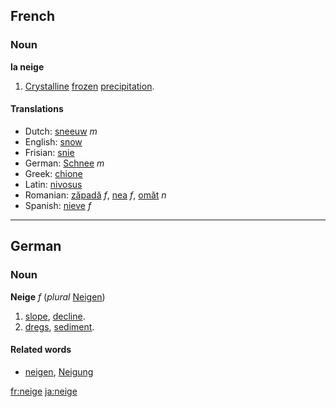 ==French==
===Noun===
'''la neige'''

# [[Crystalline]] [[frozen]] [[precipitation]].

====Translations====
*Dutch: [[sneeuw]] ''m''
*English: [[snow]]
*Frisian: [[snie]]
*German: [[Schnee]] ''m''
*Greek: [[chione]]
*Latin: [[nivosus]]
*Romanian: [[zăpadă]] ''f'', [[nea]] ''f'', [[omăt]] ''n''
*Spanish: [[nieve]] ''f''

----

==German==
===Noun===
'''Neige''' ''f'' (''plural'' [[Neigen]])
# [[slope]], [[decline]].
# [[dregs]], [[sediment]].

====Related words====
* [[neigen]], [[Neigung]]

[[fr:neige]]
[[ja:neige]]